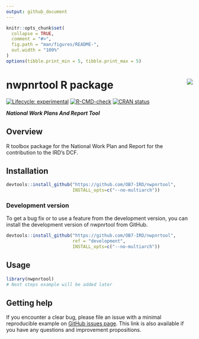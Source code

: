 ```yaml
---
output: github_document
---
```


<!-- README.md is generated from README.Rmd. Please edit that file and click on Knit button at the end. -->

```r
knitr::opts_chunk$set(
  collapse = TRUE,
  comment = "#>",
  fig.path = "man/figures/README-",
  out.width = "100%"
)
options(tibble.print_min = 5, tibble.print_max = 5)
```

# nwpnrtool R package <a href='https://ob7-ird.github.io/nwpnrtool'><img src='man/figures/logo_nwpnrtool.png' align="right" /></a>

<!-- badges: start -->
[![Lifecycle: experimental](https://img.shields.io/badge/lifecycle-experimental-orange.svg)](https://www.tidyverse.org/lifecycle/#experimental)
[![R-CMD-check](https://github.com/OB7-IRD/nwpnrtool/workflows/R-CMD-check/badge.svg)](https://github.com/OB7-IRD/acdc/actions)
[![CRAN status](https://www.r-pkg.org/badges/version/nwpnrtool)](https://CRAN.R-project.org/package=nwpnrtool)
<!-- badges: end -->

***National Work Plans And Report Tool***


## Overview

R toolbox package for the National Work Plan and Report for the contribution to the IRD's DCF.

## Installation

```r
devtools::install_github("https://github.com/OB7-IRD/nwpnrtool",
                         INSTALL_opts=c("--no-multiarch"))
```

### Development version

To get a bug fix or to use a feature from the development version, you can install the development version of nwpnrtool from GitHub.

```r
devtools::install_github("https://github.com/OB7-IRD/nwpnrtool",
                         ref = "development",
                         INSTALL_opts=c("--no-multiarch"))
```


## Usage

```r
library(nwpnrtool)
# Next steps example will be added later
```

## Getting help

If you encounter a clear bug, please file an issue with a minimal reproducible example on [GitHub issues page](https://github.com/OB7-IRD/nwpnrtool/issues). This link is also available if you have any questions and improvement propositions.

